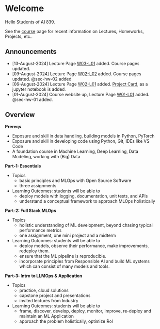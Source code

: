 # Welcome {.unnumbered}


Hello Students of AI 839.

See the [course](./course.qmd) page for recent information on Lectures, Homeworks, Projects, etc.. 

## Announcements
- [13-August-2024] Lecture Page [W03-L01](/lectures/w03-l01.qmd) added. Course pages updated.
- [09-August-2024] Lecture Page [W02-L02](/lectures/w02-l02.qmd) added. Course pages updated. @sec-hw-02 added
- [06-August-2024] Lecture Page [W02-L01](/lectures/w02-l01.qmd) added. [Project Card](./resources/project-card.ipynb), as a jupyter notebook is added.
- [01-August-2024] Course website up, Lecture Page [W01-L01](/lectures/w01-l01.qmd) added. @sec-hw-01 added.


## Overview

**Prereqs**

- Exposure and skill in data handling, building models in Python, PyTorch
- Exposure and skill in developing code using Python, Git, IDEs like VS Code
- A foundation course in Machine Learning, Deep Learning, Data Modeling, working with (Big) Data


**Part-1: Essentials**

- Topics
    - basic principles and MLOps with Open Source Software
    - three assignments
- Learning Outcomes: students will be able to
    - deploy models with logging, documentation, unit tests, and APIs
    - understand a conceptual framework to approach MLOps holistically 

**Part-2: Full Stack MLOps**

- Topics
    - holistic understanding of ML development, beyond chasing typical performance metrics
    - one assignment, one mini project and a midterm
- Learning Outcomes: students will be able to
    - deploy models, observe their performance, make improvements, redeploy them.  
    - ensure that the ML pipeline is reproducible. 
    - incorporate principles from Responsible AI and build ML systems which can consist of many models and tools.    

**Part-3: Intro to LLMOps & Application**

- Topics
    - practice, cloud solutions
    - capstone project and presentations
    - invited lectures from Industry
- Learning Outcomes: students will be able to
    - frame, discover, develop, deploy, monitor, improve, re-deploy and maintain an ML Application
    - approach the problem holistically, optimize RoI





